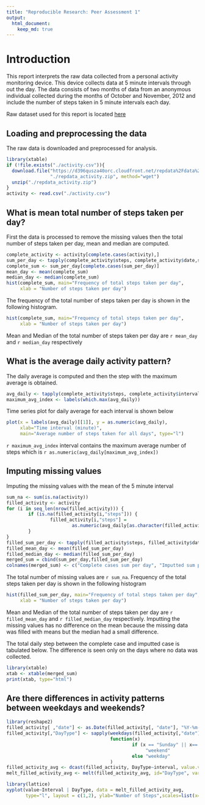 ```yaml
---
title: "Reproducible Research: Peer Assessment 1"
output: 
  html_document:
    keep_md: true
---
```

<!-- rmarkdown v1 -->

# Introduction

This report interprets the raw data collected from a personal activity 
monitoring device. This device collects data at 5 minute intervals through 
out the day. The data consists of two months of data from an anonymous 
individual collected during the months of October and November, 2012 and 
include the number of steps taken in 5 minute intervals each day.

Raw dataset used for this report is located 
[here](https://d396qusza40orc.cloudfront.net/repdata%2Fdata%2Factivity.zip)

## Loading and preprocessing the data

The raw data is downloaded and preprocessed for analysis.  

```r
library(xtable)
if (!file.exists("./activity.csv")){
  download.file("https://d396qusza40orc.cloudfront.net/repdata%2Fdata%2Factivity.zip",
                "./repdata_activity.zip", method="wget")
  unzip("./repdata_activity.zip")
}
activity <- read.csv("./activity.csv")
```

## What is mean total number of steps taken per day?

First the data is processed to remove the missing values then the total number of steps taken per day, mean and median are computed.

```r
complete_activity <- activity[complete.cases(activity),]
sum_per_day <- tapply(complete_activity$steps, complete_activity$date,sum)
complete_sum <- sum_per_day[complete.cases(sum_per_day)]
mean_day <- mean(complete_sum)
median_day <- median(complete_sum)
hist(complete_sum, main="Frequency of total steps taken per day", 
     xlab = "Number of steps taken per day")
```

The frequency of the total number of steps taken per day is shown in the 
following histogram.

```r
hist(complete_sum, main="Frequency of total steps taken per day", 
     xlab = "Number of steps taken per day")
```

Mean and Median of the total number of steps taken per day are `r mean_day`
and `r median_day` respectively

## What is the average daily activity pattern?

The daily average is computed and then the step with the maximum average is obtained.

``` r
avg_daily <- tapply(complete_activity$steps, complete_activity$interval,mean)
maximum_avg_index <- labels(which.max(avg_daily))
```

Time series plot for daily average for each interval is shown below

``` r
plot(x = labels(avg_daily)[[1]], y = as.numeric(avg_daily),
     xlab="Time interval (minute)", 
     main="Average number of steps taken for all days", type="l")
```

`r maximum_avg_index` interval contains the maximum average number of steps which is `r as.numeric(avg_daily[maximum_avg_index])   `

## Imputing missing values

Imputing the missing values with the mean of the 5 minute interval 
``` r
sum_na <- sum(is.na(activity))
filled_activity <- activity
for (i in seq_len(nrow(filled_activity))) {
        if (is.na(filled_activity[i,"steps"])) {
                filled_activity[i,"steps"] = 
                        as.numeric(avg_daily[as.character(filled_activity[i,"interval"])])
        }
}
filled_sum_per_day <- tapply(filled_activity$steps, filled_activity$date,sum)
filled_mean_day <- mean(filled_sum_per_day)
filled_median_day <- median(filled_sum_per_day)
merged_sum = cbind(sum_per_day,filled_sum_per_day)
colnames(merged_sum) <- c("Complete cases sum per day", "Imputted sum per day")

```

The total number of missing values are `r sum_na`. Frequency of the total steps taken per day is shown in the following histogram


``` r
hist(filled_sum_per_day, main="Frequency of total steps taken per day", 
     xlab = "Number of steps taken per day")

```

Mean and Median of the total number of steps taken per day are `r filled_mean_day`
and `r filled_median_day` respectively. Imputting the missing values has no 
difference on the mean because the missing data was filled with means but the 
median had a small difference. 

The total daily step between the complete case and imputted case is tabulated 
below. The difference is seen only on the days where no data was collected. 

``` r
library(xtable)
xtab <- xtable(merged_sum)
print(xtab, type="html")
```

## Are there differences in activity patterns between weekdays and weekends?


``` r
library(reshape2)
filled_activity[ ,"date"] <- as.Date(filled_activity[, "date"], "%Y-%m-%d")
filled_activity[,"DayType"] <- sapply(weekdays(filled_activity[,"date"]),
                                      function(x) 
                                              if (x == "Sunday" || x== "Saturday") 
                                                   "weekend" 
                                              else "weekday"
                                      )
filled_activity_avg <- dcast(filled_activity, DayType~interval, value.var="steps", mean)
melt_filled_activity_avg <- melt(filled_activity_avg, id="DayType", variable.name="Interval")
```

```r

library(lattice)
xyplot(value~Interval | DayType, data = melt_filled_activity_avg, 
       type="l", layout = c(1,2), ylab="Number of Steps",scales=list(x=list(0,500,1000,1500,2000,2500)))

```